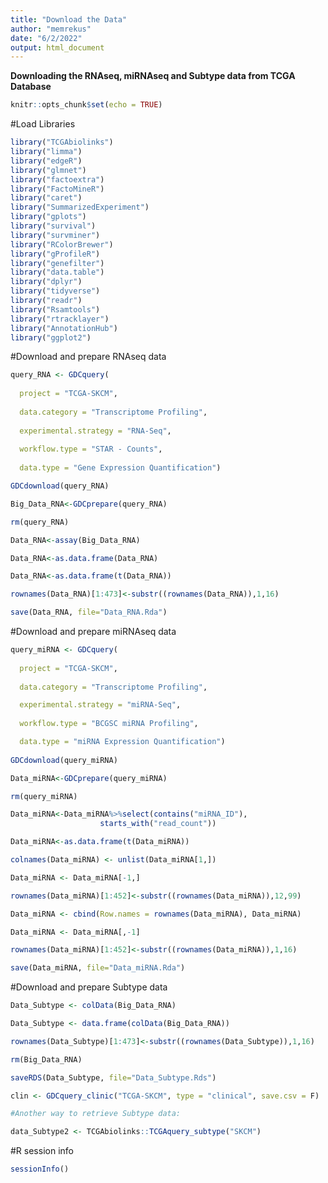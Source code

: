 ---
title: "Download the Data"
author: "memrekus"
date: "6/2/2022"
output: html_document
---

__Downloading the RNAseq, miRNAseq and Subtype data from TCGA Database__

```{r setup, include=TRUE}
knitr::opts_chunk$set(echo = TRUE)
```

#Load Libraries

```{r}

library("TCGAbiolinks")
library("limma")
library("edgeR")
library("glmnet")
library("factoextra")
library("FactoMineR")
library("caret")
library("SummarizedExperiment")
library("gplots")
library("survival")
library("survminer")
library("RColorBrewer")
library("gProfileR")
library("genefilter")
library("data.table")
library("dplyr")
library("tidyverse")
library("readr")
library("Rsamtools")
library("rtracklayer")
library("AnnotationHub")
library("ggplot2")

```


#Download and prepare RNAseq data


```{r}

query_RNA <- GDCquery(
  
  project = "TCGA-SKCM",
                      
  data.category = "Transcriptome Profiling",
  
  experimental.strategy = "RNA-Seq",
  
  workflow.type = "STAR - Counts",
  
  data.type = "Gene Expression Quantification")

GDCdownload(query_RNA)

Big_Data_RNA<-GDCprepare(query_RNA)

rm(query_RNA)

Data_RNA<-assay(Big_Data_RNA)

Data_RNA<-as.data.frame(Data_RNA)

Data_RNA<-as.data.frame(t(Data_RNA))

rownames(Data_RNA)[1:473]<-substr((rownames(Data_RNA)),1,16)

save(Data_RNA, file="Data_RNA.Rda")

```


#Download and prepare miRNAseq data


```{r}

query_miRNA <- GDCquery(
  
  project = "TCGA-SKCM",
   
  data.category = "Transcriptome Profiling",

  experimental.strategy = "miRNA-Seq",
   
  workflow.type = "BCGSC miRNA Profiling",

  data.type = "miRNA Expression Quantification")
  
GDCdownload(query_miRNA)

Data_miRNA<-GDCprepare(query_miRNA)

rm(query_miRNA)

Data_miRNA<-Data_miRNA%>%select(contains("miRNA_ID"),
                    starts_with("read_count"))

Data_miRNA<-as.data.frame(t(Data_miRNA))

colnames(Data_miRNA) <- unlist(Data_miRNA[1,])

Data_miRNA <- Data_miRNA[-1,]

rownames(Data_miRNA)[1:452]<-substr((rownames(Data_miRNA)),12,99)

Data_miRNA <- cbind(Row.names = rownames(Data_miRNA), Data_miRNA)

Data_miRNA <- Data_miRNA[,-1]

rownames(Data_miRNA)[1:452]<-substr((rownames(Data_miRNA)),1,16)

save(Data_miRNA, file="Data_miRNA.Rda")

```


#Download and prepare Subtype data


```{r}

Data_Subtype <- colData(Big_Data_RNA)

Data_Subtype <- data.frame(colData(Big_Data_RNA))

rownames(Data_Subtype)[1:473]<-substr((rownames(Data_Subtype)),1,16)

rm(Big_Data_RNA)

saveRDS(Data_Subtype, file="Data_Subtype.Rds")

clin <- GDCquery_clinic("TCGA-SKCM", type = "clinical", save.csv = F)

#Another way to retrieve Subtype data: 

data_Subtype2 <- TCGAbiolinks::TCGAquery_subtype("SKCM")

```


#R session info


```{r}

sessionInfo()

```

